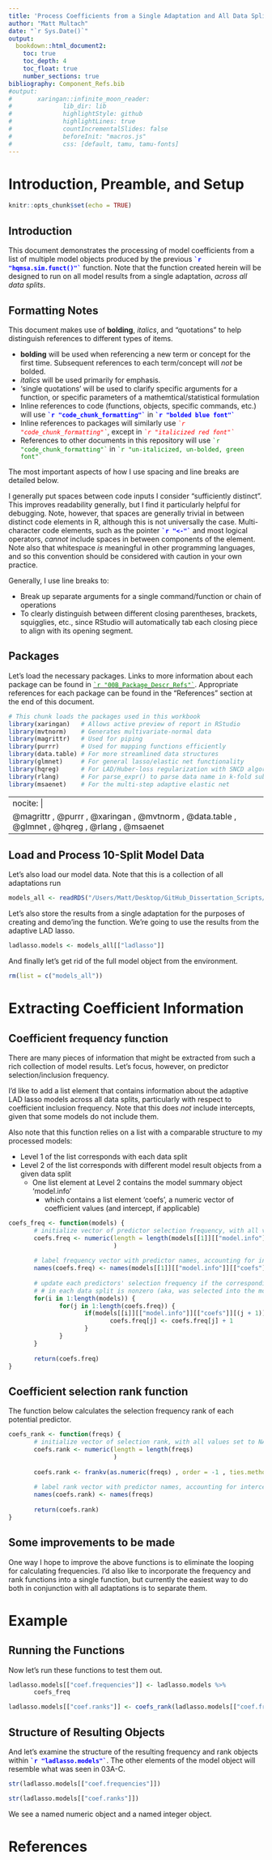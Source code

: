 ```yaml
---
title: 'Process Coefficients from a Single Adaptation and All Data Splits'
author: "Matt Multach"
date: "`r Sys.Date()`"
output: 
  bookdown::html_document2:
    toc: true
    toc_depth: 4
    toc_float: true
    number_sections: true
bibliography: Component_Refs.bib
#output: 
#       xaringan::infinite_moon_reader:
#              lib_dir: lib
#              highlightStyle: github
#              highlightLines: true
#              countIncrementalSlides: false
#              beforeInit: "macros.js"
#              css: [default, tamu, tamu-fonts]
---
```



# Introduction, Preamble, and Setup {.unnumbered .tabset .tabset-fade .tabset-pills}

```r
knitr::opts_chunk$set(echo = TRUE)
```

<style>
    .ref {
        position: relative;
        vertical-align: baseline;
    }

    .refnum {
        position: relative;
        left: -1px;
        bottom: 1ex;
        font-family: Verdana, sans-serif;
        color: #005994;
        font-size: .7em;
        font-weight: bold;
        text-decoration: underline;
        cursor: pointer;        
    }

    .refbody {
        font-family: Verdana, sans-serif;
        font-size: .7em;
        line-height: 1.1;
        display: none;
        min-width: 20em;
        position: absolute;
        left: 25px;
        bottom: 5px ;
        border: 1px solid;
        padding: 5px;
        background-color: #fff;
        word-wrap: break-word;
        z-index: 9999;
        overflow: auto;
    }

</style>

<script>
    function footypop(id) {
        var el = document.getElementById(id) ;
  
        if (el.style.display == "none") {
            el.style.display = "block" ;
        } else {
            el.style.display = "none" ;
        }
        
    }
</script>

## Introduction {.unnumbered}

This document demonstrates the processing of model coefficients from a list of multiple model objects produced by the previous **<span style = "color:blue">`` `r "hqmsa.sim.funct()"` ``</span>** function. Note that the function created herein will be designed to run on all model results from a single adaptation, _across all data splits_. 

## Formatting Notes {.unnumbered}

This document makes use of **bolding**, _italics_, and "quotations" to help distinguish references to different types of items.

 * **bolding** will be used when referencing a new term or concept for the first time. Subsequent references to each term/concept will _not_ be bolded.
 * _italics_ will be used primarily for emphasis.
 * 'single quotations' will be used to clarify specific arguments for a function, or specific parameters of a mathemtical/statistical formulation
 * Inline references to code (functions, objects, specific commands, etc.) will use **<span style = "color:blue">`` `r "code_chunk_formatting"` ``</span>** in **<span style = "color:blue">`` `r "bolded blue font"` ``</span>**
 * Inline references to packages will similarly use *<span style = "color:red">`` `r "code_chunk_formatting"` ``</span>*, except in *<span style = "color:red">`` `r "italicized red font"` ``</span>*
 * References to other documents in this repository will use <span style = "color:green">`` `r "code_chunk_formatting"` ``</span> in <span style = "color:green">`` `r "un-italicized, un-bolded, green font"` ``</span>
 
The most important aspects of how I use spacing and line breaks are detailed below.

I generally put spaces between code inputs I consider "sufficiently distinct". This improves readability generally, but I find it particularly helpful for debugging. Note, however, that spaces are generally trivial in between distinct code elements in R, although this is not universally the case. Multi-character code elements, such as the pointer **<span style = "color:blue">`` `r "<-"` ``</span>** and most logical operators, _cannot_ include spaces in between components of the element. Note also that whitespace *is* meaningful in other programming languages, and so this convention should be considered with caution in your own practice.

Generally, I use line breaks to:

 * Break up separate arguments for a single command/function or chain of operations
 * To clearly distinguish between different closing parentheses, brackets, squigglies, etc., since RStudio will automatically tab each closing piece to align with its opening segment.


## Packages {.unnumbered}

Let's load the necessary packages. Links to more information about each package can be found in <a href="https://multach87.github.io/Robust_Lasso_ElasticNet/Component_Demos/00B_Package_Descr_Refs.html"><span style = "color:green">`` `r "00B_Package_Descr_Refs"` ``</span></a>. Appropriate references for each package can be found in the "References" section at the end of this document.

```r
# This chunk loads the packages used in this workbook
library(xaringan)   # Allows active preview of report in RStudio
library(mvtnorm)    # Generates multivariate-normal data
library(magrittr)   # Used for piping
library(purrr)      # Used for mapping functions efficiently
library(data.table) # For more streamlined data structures
library(glmnet)     # For general lasso/elastic net functionality
library(hqreg)      # For LAD/Huber-loss regularization with SNCD algorithm
library(rlang)      # For parse_expr() to parse data name in k-fold subsetting functions
library(msaenet)    # For the multi-step adaptive elastic net
```

---
nocite: |
  @magrittr , @purrr , @xaringan , @mvtnorm , @data.table , @glmnet , @hqreg , @rlang , @msaenet
---

## Load and Process 10-Split Model Data {.unnumbered .unlisted}

Let's also load our model data. Note that this is a collection of all adaptations run 

```r
models_all <- readRDS("/Users/Matt/Desktop/GitHub_Dissertation_Scripts/Robust_Lasso_ElasticNet/Datasets/models10.RData")
```

Let's also store the results from a single adaptation for the purposes of creating and demo'ing the function. We're going to use the results from the adaptive LAD lasso.

```r
ladlasso.models <- models_all[["ladlasso"]]
```


And finally let's get rid of the full model object from the environment.

```r
rm(list = c("models_all"))
```

# Extracting Coefficient Information {.tabset .tabset-fade .tabset-pills}

## Coefficient frequency function

There are many pieces of information that might be extracted from such a rich collection of model results. Let's focus, however, on predictor selection/inclusion frequency.

I'd like to add a list element that contains information about the adaptive LAD lasso models across all data splits, particularly with respect to coefficient inclusion frequency. Note that this does _not_ include intercepts, given that some models do not include them.

Also note that this function relies on a list with a comparable structure to my processed models:
 
 * Level 1 of the list corresponds with each data split
 * Level 2 of the list corresponds with different model result objects from a given data split
   * One list element at Level 2 contains the model summary object 'model.info'
     * which contains a list element 'coefs', a numeric vector of coefficient values (and intercept, if applicable)

```r
coefs_freq <- function(models) {
       # initialize vector of predictor selection frequency, with all values set to 0
       coefs.freq <- numeric(length = length(models[[1]][["model.info"]][["coefs"]][-1])
                             )
       
       # label frequency vector with predictor names, accounting for intercept
       names(coefs.freq) <- names(models[[1]][["model.info"]][["coefs"]][-1])
       
       # update each predictors' selection frequency if the corresponding coefficient value
       # # in each data split is nonzero (aka, was selected into the model)
       for(i in 1:length(models)) {
              for(j in 1:length(coefs.freq)) {
                     if(models[[i]][["model.info"]][["coefs"]][(j + 1)] != 0) {
                            coefs.freq[j] <- coefs.freq[j] + 1
                     }
              }
       }
       
       return(coefs.freq)
}
```

## Coefficient selection rank function

The function below calculates the selection frequency rank of each potential predictor.

```r
coefs_rank <- function(freqs) {
       # initialize vector of selection rank, with all values set to NA
       coefs.rank <- numeric(length = length(freqs)
                             )
       
       coefs.rank <- frankv(as.numeric(freqs) , order = -1 , ties.method = "min")
       
       # label rank vector with predictor names, accounting for intercept
       names(coefs.rank) <- names(freqs)
       
       return(coefs.rank)       
}
```


## Some improvements to be made {.unnumbered .unlisted}

One way I hope to improve the above functions is to eliminate the looping for calculating frequencies. I'd also like to incorporate the frequency and rank functions into a single function, but currently the easiest way to do both in conjunction with all adaptations is to separate them.



# Example {.tabset .tabset-fade .tabset-pills}

## Running the Functions

Now let's run these functions to test them out.

```r
ladlasso.models[["coef.frequencies"]] <- ladlasso.models %>%
       coefs_freq
```

```r
ladlasso.models[["coef.ranks"]] <- coefs_rank(ladlasso.models[["coef.frequencies"]])
```

## Structure of Resulting Objects

And let's examine the structure of the resulting frequency and rank objects within **<span style = "color:blue">`` `r "ladlasso.models"` ``</span>**. The other elements of the model object will resemble what was seen in 03A-C.

```r
str(ladlasso.models[["coef.frequencies"]])
```

```r
str(ladlasso.models[["coef.ranks"]])
```

We see a named numeric object and a named integer object.

# References {.unnumbered .unlisted}
